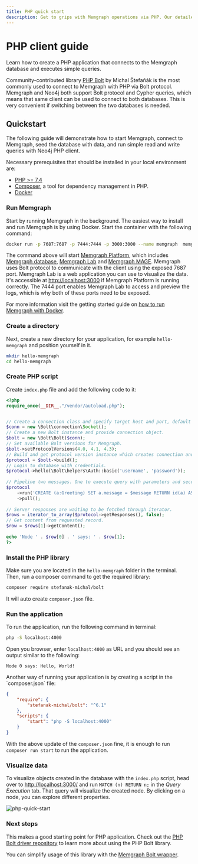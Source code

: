 ```yaml
---
title: PHP quick start
description: Get to grips with Memgraph operations via PHP. Our detailed guide navigates you to proficient use of PHP for graph computing needs.
---
```



# PHP client guide

Learn how to create a PHP application that connects to the Memgraph database and executes simple queries.

Community-contributed library [PHP Bolt](https://github.com/neo4j-php/Bolt) by Michal Štefaňák is the most commonly used to connect to Memgraph with PHP via Bolt protocol. 
Memgraph and Neo4j both support Bolt protocol and Cypher queries, which means that same client can be used to connect to both databases.
This is very convenient if switching between the two databases is needed. 

## Quickstart

The following guide will demonstrate how to start Memgraph, connect to Memgraph, seed the database with data, and run simple read and write queries with Neo4j PHP client.

Necessary prerequisites that should be installed in your local environment are:

- [PHP >= 7.4](https://www.php.net/manual/en/install.php)
- [Composer](https://getcomposer.org/doc/00-intro.md#installation-linux-unix-macos), a tool for dependency management in PHP.
- [Docker](https://docs.docker.com/get-docker/)

<Steps>

### Run Memgraph

Start by running Memgraph in the background. The easiest way to install and run Memgraph is by using Docker. Start the container with the following command:

```bash
docker run -p 7687:7687 -p 7444:7444 -p 3000:3000 --name memgraph  memgraph/memgraph-platform
```

The command above will start [Memgraph Platform](/getting-started/install-memgraph/docker#install-memgraph-platform), which includes [Memgraph database](/getting-started/install-memgraph/docker#other-available-docker-images), [Memgraph Lab](/data-visualization#quick-start) and [Memgraph MAGE](/advanced-algorithms#quick-start). Memgraph uses Bolt protocol to communicate with the client using the exposed 7687 port.
Memgraph Lab is a web application you can use to visualize the data. It's accessible at [http://localhost:3000](http://localhost:3000) if Memgraph Platform is running correctly. The 7444 port enables Memgraph Lab to access and preview the logs, which is why both of these ports need to be exposed.

For more information visit the getting started guide on [how to run Memgraph with Docker](/getting-started/install-memgraph/docker).

### Create a directory

Next, create a new directory for your application, for example `hello-memgraph` and
position yourself in it.

```bash
mkdir hello-memgraph
cd hello-memgraph
```

### Create PHP script

Create `index.php` file and add the following code to it:

```php
<?php
require_once(__DIR__."/vendor/autoload.php");


// Create a connection class and specify target host and port, default is localhost.
$conn = new \Bolt\connection\Socket();
// Create a new Bolt instance and provide connection object.
$bolt = new \Bolt\Bolt($conn);
// Set available Bolt versions for Memgraph.
$bolt->setProtocolVersions(4.0, 4.1, 4.3);
// Build and get protocol version instance which creates connection and executes handshake.
$protocol = $bolt->build();
// Login to database with credentials.
$protocol->hello(\Bolt\helpers\Auth::basic('username', 'password'));
 
// Pipeline two messages. One to execute query with parameters and second to pull records.
$protocol
    ->run('CREATE (a:Greeting) SET a.message = $message RETURN id(a) AS nodeId, a.message AS message', ['message' => 'Hello, World!'])
    ->pull();
 
// Server responses are waiting to be fetched through iterator.
$rows = iterator_to_array($protocol->getResponses(), false);
// Get content from requested record.
$row = $rows[1]->getContent();
 
echo 'Node ' . $row[0] . ' says: ' . $row[1];
?>
```

### Install the PHP library

Make sure you are located in the `hello-memgraph` folder in the terminal. 
Then, run a composer command to get the required library:

```sh
composer require stefanak-michal/bolt
```

It will auto create `composer.json` file.

### Run the application

To run the application, run the following command in terminal:

```sh 
php -S localhost:4000
```

Open you browser, enter `localhost:4000` as URL and you should see an output similar to the following:

```
Node 0 says: Hello, World!
```

<Callout type="info">
Another way of running your application is by creating a script in the `composer.json` file:

```json
{
    "require": {
        "stefanak-michal/bolt": "^6.1"
    }, 
    "scripts": {
        "start": "php -S localhost:4000"
    }
}
```

With the above update of the `composer.json` fine, it is enough to run `composer run start` to run the application. 
</Callout>

### Visualize data

To visualize objects created in the database with the `index.php` script, head over to [http://localhost:3000/](http://localhost:3000/) and run `MATCH (n) RETURN n;` in the _Query Execution_ tab.
That query will visualize the created node. By clicking on a node, you can explore different properties.

![php-quick-start](/pages/client-libraries/php/php-visualization.png)

### Next steps

This makes a good starting point for PHP application. Check out the [PHP Bolt driver repository](https://github.com/neo4j-php/Bolt) to learn more about using the PHP Bolt library.

You can simplify usage of this library with the [Memgraph Bolt wrapper](https://github.com/stefanak-michal/memgraph-bolt-wrapper).

</Steps>
